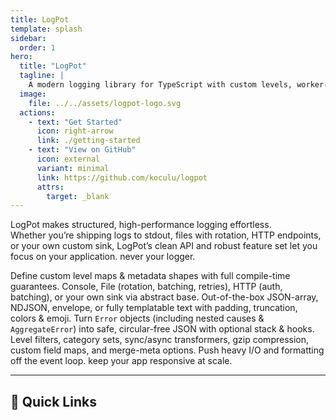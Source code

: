 ```yaml
---
title: LogPot
template: splash
sidebar:
  order: 1
hero:
  title: "LogPot"
  tagline: |
    A modern logging library for TypeScript with custom levels, worker-thread offloading, fully customizable templates, and built-in transports featuring file rotation, retention, batching, compression, HTTP authentication (OAuth2, Basic, ...) and more.
  image:
    file: ../../assets/logpot-logo.svg
  actions:
    - text: "Get Started"
      icon: right-arrow
      link: ./getting-started
    - text: "View on GitHub"
      icon: external
      variant: minimal
      link: https://github.com/koculu/logpot
      attrs:
        target: _blank
---
```



LogPot makes structured, high-performance logging effortless.  
Whether you’re shipping logs to stdout, files with rotation, HTTP endpoints, or your own custom sink, LogPot’s clean API and robust feature set let you focus on your application. never your logger.

<CardGrid stagger>
  <Card title="✅ Type-Safe Events" icon="seti:typescript">
    Define custom level maps & metadata shapes with full compile-time guarantees.
  </Card>

  <Card title="🔌 Pluggable Transports" icon="seti:docker">
    Console, File (rotation, batching, retries), HTTP (auth, batching), or your own sink via abstract base.
  </Card>

  <Card title="🎨 Powerful Formatting" icon="seti:json">
    Out-of-the-box JSON-array, NDJSON, envelope, or fully templatable text with padding, truncation, colors & emoji.
  </Card>

  <Card title="🐞 Robust Error Handling" icon="error">
    Turn <code>Error</code> objects (including nested causes & <code>AggregateError</code>) into safe, circular-free JSON with optional stack & hooks.
  </Card>

  <Card title="⚙️ Fine-Grained Control" icon="setting">
    Level filters, category sets, sync/async transformers, gzip compression, custom field maps, and merge-meta options.
  </Card>

  <Card title="🧵 Worker Threads" icon="rocket">
    Push heavy I/O and formatting off the event loop. keep your app responsive at scale.
  </Card>

</CardGrid>

---

## 🚦 Quick Links

<LinkCard
  title="Overview"
  href="overview"
  description="Why LogPot is different"
  icon="puzzle"
/>
<LinkCard
  title="Getting Started"
  href="getting-started"
  description="Your first few lines of code"
  icon="rocket"
/>
<LinkCard
  title="Features"
  href="features"
  description="In-depth walkthrough"
  icon="list"
/>
<LinkCard
  title="Transports"
  href="transports"
  description="Built-in & custom sinks"
  icon="share"
/>
<LinkCard
  title="Formatting"
  href="formatting"
  description="Templates, JSON, NDJSON & more"
  icon="paintcan"
/>
<LinkCard
  title="API Reference"
  href="reference"
  description="All types, interfaces & functions"
  icon="file-code"
/>
<LinkCard
  title="Contributing"
  href="https://github.com/koculu/logpot/blob/main/.github/CONTRIBUTING.md"
  description="Help build the future of logging"
  icon="heart"
  target="_blank"
/>
<LinkCard
  title="Community & Support"
  href="https://github.com/koculu/logpot/discussions"
  description="Join discussions or ask questions"
  icon="comment"
  target="_blank"
/>